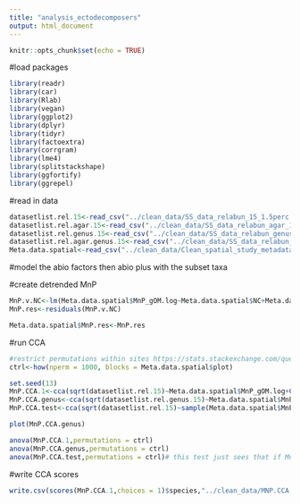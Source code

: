 ```yaml
---
title: "analysis_ectodecomposers"
output: html_document
---
```


```r
knitr::opts_chunk$set(echo = TRUE)
```

#load packages
```r
library(readr)
library(car)
library(Rlab)
library(vegan)
library(ggplot2)
library(dplyr)
library(tidyr)
library(factoextra)
library(corrgram)
library(lme4)
library(splitstackshape)
library(ggfortify)
library(ggrepel)
```

#read in data
```r
datasetlist.rel.15<-read_csv("../clean_data/SS_data_relabun_15_1.5perc.csv")#list(,read_csv("../clean_data/SS_data_relabun_15_2perc.csv")
datasetlist.rel.agar.15<-read_csv("../clean_data/SS_data_relabun_agar_15_1.5perc.csv")#list(,read_csv("../clean_data/SS_data_relabun_agar_15_5perc.csv"))
datasetlist.rel.genus.15<-read_csv("../clean_data/SS_data_relabun_genus_15.csv")
datasetlist.rel.agar.genus.15<-read_csv("../clean_data/SS_data_relabun__agar_genus_15.csv")
Meta.data.spatial<-read_csv("../clean_data/Clean_spatial_study_metadata.csv")
```


#model the abio factors then abio plus with the subset taxa

#create detrended MnP 
```r
MnP.v.NC<-lm(Meta.data.spatial$MnP_gOM.log~Meta.data.spatial$NC+Meta.data.spatial$ph)
MnP.res<-residuals(MnP.v.NC)

Meta.data.spatial$MnP.res<-MnP.res
```

#run CCA
```r
#restrict permutations within sites https://stats.stackexchange.com/questions/316385/how-to-perform-cca-with-block-design-in-r
ctrl<-how(nperm = 1000, blocks = Meta.data.spatial$plot)

set.seed(13)
MnP.CCA.1<-cca(sqrt(datasetlist.rel.15)~Meta.data.spatial$MnP_gOM.log+Condition(Meta.data.spatial$plot))
MnP.CCA.genus<-cca(sqrt(datasetlist.rel.genus.15)~Meta.data.spatial$MnP_gOM.log+Condition(Meta.data.spatial$plot))
MnP.CCA.test<-cca(sqrt(datasetlist.rel.15)~sample(Meta.data.spatial$MnP_gOM.log,replace = FALSE)+Condition(Meta.data.spatial$plot))

plot(MnP.CCA.genus)

anova(MnP.CCA.1,permutations = ctrl)
anova(MnP.CCA.genus,permutations = ctrl)
anova(MnP.CCA.test,permutations = ctrl)# this test just sees that if MnP is randomly resampled if it would still be significant - and reassuringly it is not
```
#write CCA scores
```r
write.csv(scores(MnP.CCA.1,choices = 1)$species,"../clean_data/MNP.CCA.scores.1.5perc.csv")
```


